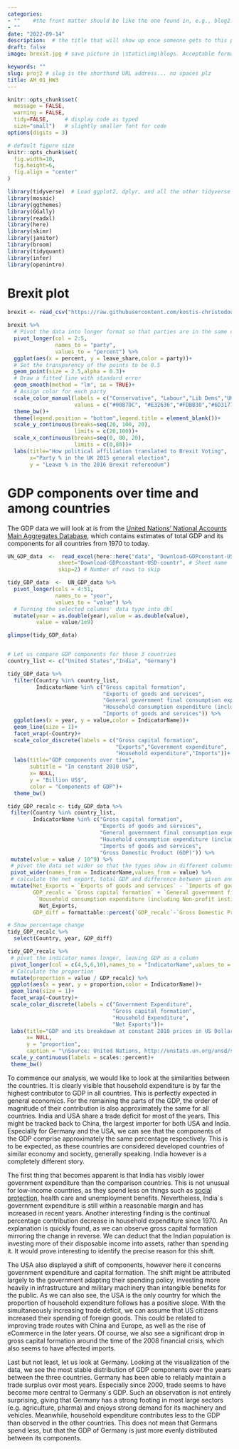 ```yaml
---
categories:  
- ""    #the front matter should be like the one found in, e.g., blog2.md. It cannot be like the normal Rmd we used
- ""
date: "2022-09-14"
description:  # the title that will show up once someone gets to this page
draft: false
image: brexit.jpg # save picture in \static\img\blogs. Acceptable formats= jpg, jpeg, or png . Your iPhone pics wont work

keywords: ""
slug: proj2 # slug is the shorthand URL address... no spaces plz
title: AM_01_HW3
---
```


```r
knitr::opts_chunk$set(
  message = FALSE, 
  warning = FALSE, 
  tidy=FALSE,     # display code as typed
  size="small")   # slightly smaller font for code
options(digits = 3)

# default figure size
knitr::opts_chunk$set(
  fig.width=10, 
  fig.height=6,
  fig.align = "center"
)
```

```r
library(tidyverse)  # Load ggplot2, dplyr, and all the other tidyverse packages
library(mosaic)
library(ggthemes)
library(GGally)
library(readxl)
library(here)
library(skimr)
library(janitor)
library(broom)
library(tidyquant)
library(infer)
library(openintro)
```

# Brexit plot


```r
brexit <- read_csv("https://raw.githubusercontent.com/kostis-christodoulou/am01/master/data/brexit_results.csv")
```

```r

brexit %>% 
  # Pivot the data into longer format so that parties are in the same column
  pivot_longer(col = 2:5,
               names_to = "party",
               values_to = "percent") %>% 
  ggplot(aes(x = percent, y = leave_share,color = party))+
  # Set the transparency of the points to be 0.5
  geom_point(size = 2.5,alpha = 0.3)+
  # Draw a fitted line with standard error
  geom_smooth(method = "lm", se = TRUE)+
  # Assign color for each party
  scale_color_manual(labels = c("Conservative", "Labour","Lib Dems","UKIP"),
                     values = c("#0087DC", "#E32636","#FDBB30","#6D3177")) +
  theme_bw()+
  theme(legend.position = "bottom",legend.title = element_blank())+
  scale_y_continuous(breaks=seq(20, 100, 20),
                     limits = c(20,100))+
  scale_x_continuous(breaks=seq(0, 80, 20),
                     limits = c(0,80))+
  labs(title="How political affiliation translated to Brexit Voting",
       x="Party % in the UK 2015 general election",
       y = "Leave % in the 2016 Brexit referendum")

```

# GDP components over time and among countries

The GDP data we will look at is from the [United Nations' National Accounts Main Aggregates Database](https://unstats.un.org/unsd/snaama/Downloads), which contains estimates of total GDP and its components for all countries from 1970 to today.

```r

UN_GDP_data  <-  read_excel(here::here("data", "Download-GDPconstant-USD-countries.xls"), # Excel filename
                sheet="Download-GDPconstant-USD-countr", # Sheet name
                skip=2) # Number of rows to skip

```


```r

tidy_GDP_data  <-  UN_GDP_data %>%
  pivot_longer(cols = 4:51,
               names_to = "year",
               values_to = "value") %>% 
  # Turning the selected columns' data type into dbl
  mutate(year = as.double(year),value = as.double(value),
         value = value/1e9)

glimpse(tidy_GDP_data)


# Let us compare GDP components for these 3 countries
country_list <- c("United States","India", "Germany")

```

```r

tidy_GDP_data %>% 
  filter(Country %in% country_list,
         IndicatorName %in% c("Gross capital formation",
                              "Exports of goods and services",
                              "General government final consumption expenditure",
                              "Household consumption expenditure (including Non-profit institutions serving households)",
                              "Imports of goods and services")) %>% 
  ggplot(aes(x = year, y = value,color = IndicatorName))+
  geom_line(size = 1)+
  facet_wrap(~Country)+
  scale_color_discrete(labels = c("Gross capital formation", 
                                  "Exports","Government expenditure",
                                  "Household expenditure","Imports"))+
  labs(title="GDP components over time",
       subtitle = "In constant 2010 USD",
       x= NULL,
       y = "Billion US$",
       color = "Components of GDP")+
  theme_bw()

```


```r

tidy_GDP_recalc <- tidy_GDP_data %>% 
 filter(Country %in% country_list,
        IndicatorName %in% c("Gross capital formation",
                             "Exports of goods and services",
                             "General government final consumption expenditure",
                             "Household consumption expenditure (including Non-profit institutions serving households)",
                             "Imports of goods and services",
                             "Gross Domestic Product (GDP)")) %>% 
 mutate(value = value / 10^9) %>% 
 # pivot the data set wider so that the types show in different columns
 pivot_wider(names_from = IndicatorName,values_from = value) %>% 
 # calculate the net export, total GDP and difference between given and calculated GDP
 mutate(Net_Exports = `Exports of goods and services` - `Imports of goods and services`,
        GDP_recalc = `Gross capital formation` + `General government final consumption expenditure`+
         `Household consumption expenditure (including Non-profit institutions serving households)`+
          Net_Exports,
        GDP_diff = formattable::percent(`GDP_recalc`-`Gross Domestic Product (GDP)`)/`GDP_recalc`)

# Show percentage change
tidy_GDP_recalc %>% 
  select(Country, year, GDP_diff)

tidy_GDP_recalc %>% 
 # pivot the indicator names longer, leaving GDP as a column
 pivot_longer(col = c(4,5,6,10),names_to = "IndicatorName",values_to = "value") %>% 
 # Calculate the proportion
 mutate(proportion = value / GDP_recalc) %>% 
 ggplot(aes(x = year, y = proportion,color = IndicatorName))+
 geom_line(size = 1)+
 facet_wrap(~Country)+
 scale_color_discrete(labels = c("Government Expenditure",
                                 "Gross capital formation",
                                 "Household Expenditure",
                                 "Net Exports"))+
 labs(title="GDP and its breakdown at constant 2010 prices in US Dollars",
      x= NULL,
      y = "proportion",
      caption = "\nSource: United Nations, http://unstats.un.org/unsd/snaama/Downloads",color = NULL)+
 scale_y_continuous(labels = scales::percent)+
 theme_bw()

```

To commence our analysis, we would like to look at the similarities between the countries. It is clearly visible that household expenditure is by far the highest contributor to GDP in all countries. This is perfectly expected in general economics. For the remaining the parts of the GDP, the order of magnitude of their contribution is also approximately the same for all countries. India and USA share a trade deficit for most of the years. This might be tracked back to China, the largest importer for both USA and India. Especially for Germany and the USA, we can see that the components of the GDP comprise approximately the same percentage respectively. This is to be expected, as these countries are considered developed countries of similar economy and society, generally speaking. India however is a completely different story. 

The first thing that becomes apparent is that India has visibly lower government expenditure than the comparison countries. This is not unusual for low-income countries, as they spend less on things such as [social protection](https://ourworldindata.org/government-spending#recent-data-on-the-size-of-governments), health care and unemployment benefits. Nevertheless, India´s government expenditure is still within a reasonable margin and has increased in recent years. Another interesting finding is the continual percentage contribution decrease in household expenditure since 1970. An explanation is quickly found, as we can observe gross capital formation mirroring the change in reverse. We can deduct that the Indian population is investing more of their disposable income into assets, rather than spending it. It would prove interesting to identify the precise reason for this shift.

The USA also displayed a shift of components, however here it concerns government expenditure and capital formation. The shift might be attributed largely to the government adapting their spending policy, investing more heavily in infrastructure and military machinery than intangible benefits for the public. As we can also see, the USA is the only country for which the proportion of household expenditure follows has a positive slope. With the simultaneously increasing trade deficit, we can assume that US citizens increased their spending of foreign goods. This could be related to improving trade routes with China and Europe, as well as the rise of eCommerce in the later years. Of course, we also see a significant drop in gross capital formation around the time of the 2008 financial crisis, which also seems to have affected imports.

Last but not least, let us look at Germany. Looking at the visualization of the data, we see the most stable distribution of GDP components over the years between the three countries. Germany has been able to reliably maintain a trade surplus over most years. Especially since 2000, trade seems to have become more central to Germany´s GDP. Such an observation is not entirely surprising, giving that Germany has a strong footing in most large sectors (e.g. agriculture, pharma) and enjoys strong demand for its machinery and vehicles. Meanwhile, household expenditure contributes less to the GDP than observed in the other countries. This does not mean that Germans spend less, but that the GDP of Germany is just more evenly distributed between its components.

